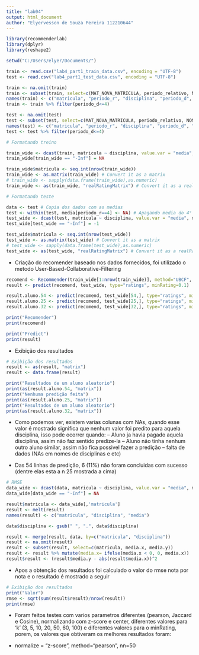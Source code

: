 ```yaml
---
title: "lab04"
output: html_document
author: "Elyervesson de Souza Pereira 112210644"
---
```


```r
library(recommenderlab)
library(dplyr)
library(reshape2)
```

```r
setwd("C:/Users/elyer/Documents/")

train <- read.csv("lab4_part1_train_data.csv", encoding = "UTF-8")
test <- read.csv("lab4_part1_test_data.csv", encoding = "UTF-8")
```

```r
train <- na.omit(train)
train <- subset(train, select=c(MAT_NOVA_MATRICULA, periodo_relativo, NOME_DISCIPLINA, PERIODO_DISCIPLINA, MAT_MEDIA_FINAL))
names(train) <- c("matricula", "periodo_r", "disciplina", "periodo_d", "media")
train <- train %>% filter(periodo_d<=4)

test <- na.omit(test)
test <- subset(test, select=c(MAT_NOVA_MATRICULA, periodo_relativo, NOME_DISCIPLINA, PERIODO_DISCIPLINA, MAT_MEDIA_FINAL))
names(test) <- c("matricula", "periodo_r", "disciplina", "periodo_d", "media")
test <- test %>% filter(periodo_d<=4)
```

```r
# Formatando treino

train_wide <- dcast(train, matricula ~ disciplina, value.var = "media", max)
train_wide[train_wide == "-Inf"] = NA 

train_wide$matricula <- seq.int(nrow(train_wide))
train_wide <- as.matrix(train_wide) # Convert it as a matrix
# train_wide <- sapply(data.frame(train_wide),as.numeric)
train_wide <- as(train_wide, "realRatingMatrix") # Convert it as a realRatingMatrix

# Formatando teste

data <- test # Copia dos dados com as medias
test <- within(test, media[periodo_r==4] <- NA) # Apagando media do 4° periodo
test_wide <- dcast(test, matricula ~ disciplina, value.var = "media", max)
test_wide[test_wide == "-Inf"] = -1

test_wide$matricula <- seq.int(nrow(test_wide))
test_wide <- as.matrix(test_wide) # Convert it as a matrix
# test_wide <- sapply(data.frame(test_wide),as.numeric)
test_wide <- as(test_wide, "realRatingMatrix") # Convert it as a realRatingMatrix
```

- Criação do recomender baseado nos dados fornecidos, foi utilizado o metodo User-Based-Collaborative-Filtering 
```r
recomend <- Recommender(train_wide[1:nrow(train_wide)], method="UBCF", param=list(normalize = "z-score",method="pearson",nn=50))
result <- predict(recomend, test_wide, type="ratings", minRating=0.1)

result.aluno.54 <- predict(recomend, test_wide[54,], type="ratings", minRating=0)
result.aluno.25 <- predict(recomend, test_wide[25,], type="ratings", minRating=0)
result.aluno.32 <- predict(recomend, test_wide[32,], type="ratings", minRating=0)

print("Recomender")
print(recomend)

print("Predict")
print(result)
```

- Exibição dos resultados
```r
# Exibição dos resultados              
result <- as(result, "matrix")
result <- data.frame(result)

print("Resultados de um aluno aleatorio")
print(as(result.aluno.54, "matrix"))
print("Nenhuma predição feita")
print(as(result.aluno.25, "matrix"))
print("Resultados de um aluno aleatorio")
print(as(result.aluno.32, "matrix"))
```
- Como podemos ver, existem varias colunas com NAs, quando esse valor é mostrado significa que nenhum valor foi predito para aquela disciplina, isso pode ocorrer quando:
-- Aluno ja havia pagado aquela disciplina, assim não faz sentido predize-la
-- Aluno não tinha nenhum outro aluno similar, assim não fica possivel fazer a predição
-- falta de dados (NAs em nomes de disciplinas e etc)

- Das 54 linhas de predição, 6 (11%) não foram concluidas com sucesso (dentre elas esta a n 25 mostrada a cima)
```r
# RMSE
data_wide <- dcast(data, matricula ~ disciplina, value.var = "media", max)
data_wide[data_wide == "-Inf"] = NA

result$matricula <- data_wide[,'matricula']
result <- melt(result)
names(result) <- c("matricula", "disciplina", "media")

data$disciplina <- gsub(" ", ".", data$disciplina)

result <- merge(result, data, by=c("matricula", "disciplina"))
result <- na.omit(result)
result <- subset(result, select=c(matricula, media.x, media.y))
result <- result %>% mutate(media.x= ifelse(media.x < 0, 0, media.x))
result$result <- (result$media.y - abs(result$media.x))^2
```

- Apos a obtenção dos resultados foi calculado o valor do rmse nota por nota e o resultado é mostrado a seguir
```r
# Exibição dos resultados  
print("Valor")
rmse <- sqrt(sum(result$result)/nrow(result))
print(rmse)

```

- Foram feitos testes com varios parametros diferentes (pearson, Jaccard e Cosine), normalizando com z-score e center, diferentes valores para 'k' (3, 5, 10, 20, 50, 60, 100) e diferentes valores para o minRating, porem, os valores que obtiveram os melhores resultados foram:

- normalize = "z-score", method="pearson", nn=50